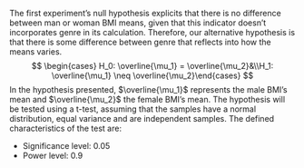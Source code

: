 The first experiment's null hypothesis explicits that there is no difference between man or woman BMI means, given that this indicator doesn't incorporates genre in its calculation. Therefore, our alternative hypothesis is that there is some difference between genre that reflects into how the means varies.
$$
\begin{cases} H_0: \overline{\mu_1} = \overline{\mu_2}&\\H_1: \overline{\mu_1} \neq \overline{\mu_2}\end{cases}
$$
In the hypothesis presented, $\overline{\mu_1}$ represents the male BMI's mean and $\overline{\mu_2}$ the female BMI's mean. The hypothesis will be tested using a t-test, assuming that the samples have a normal distribution, equal variance and are independent samples. The defined characteristics of the test are:

- Significance level: 0.05
- Power level: 0.9